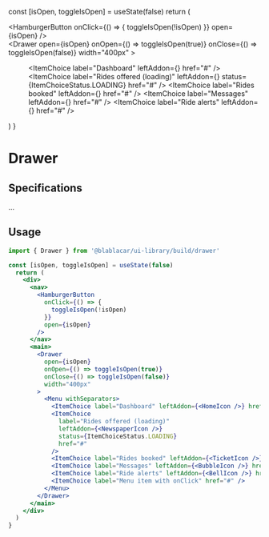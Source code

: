 

<Meta title="Widgets/Drawer" />

  const [isOpen, toggleIsOpen] = useState(false)
  return (
    <div>
      <nav>
        <HamburgerButton
          onClick={() => {
            toggleIsOpen(!isOpen)
          }}
          open={isOpen}
        />
      </nav>
      <main>
        <Drawer
          open={isOpen}
          onOpen={() => toggleIsOpen(true)}
          onClose={() => toggleIsOpen(false)}
          width="400px"
        >
          <Menu withSeparators>
            <ItemChoice label="Dashboard" leftAddon={<HomeIcon />} href="#" />
            <ItemChoice
              label="Rides offered (loading)"
              leftAddon={<NewspaperIcon />}
              status={ItemChoiceStatus.LOADING}
              href="#"
            />
            <ItemChoice label="Rides booked" leftAddon={<TicketIcon />} href="#" />
            <ItemChoice label="Messages" leftAddon={<BubbleIcon />} href="#" />
            <ItemChoice label="Ride alerts" leftAddon={<BellIcon />} href="#" />
            <ItemChoice label="Menu item with onClick" href="#" />
          </Menu>
        </Drawer>
      </main>
    </div>
  )
}

# **Drawer**

<Canvas>
  <Story name="Demo">
    <DrawerDemo />
  </Story>
</Canvas>

## Specifications

...

## Usage

```jsx
import { Drawer } from '@blablacar/ui-library/build/drawer'

const [isOpen, toggleIsOpen] = useState(false)
  return (
    <div>
      <nav>
        <HamburgerButton
          onClick={() => {
            toggleIsOpen(!isOpen)
          }}
          open={isOpen}
        />
      </nav>
      <main>
        <Drawer
          open={isOpen}
          onOpen={() => toggleIsOpen(true)}
          onClose={() => toggleIsOpen(false)}
          width="400px"
        >
          <Menu withSeparators>
            <ItemChoice label="Dashboard" leftAddon={<HomeIcon />} href="#" />
            <ItemChoice
              label="Rides offered (loading)"
              leftAddon={<NewspaperIcon />}
              status={ItemChoiceStatus.LOADING}
              href="#"
            />
            <ItemChoice label="Rides booked" leftAddon={<TicketIcon />} href="#" />
            <ItemChoice label="Messages" leftAddon={<BubbleIcon />} href="#" />
            <ItemChoice label="Ride alerts" leftAddon={<BellIcon />} href="#" />
            <ItemChoice label="Menu item with onClick" href="#" />
          </Menu>
        </Drawer>
      </main>
    </div>
  )
}
```

<ArgsTable of={Drawer} />
